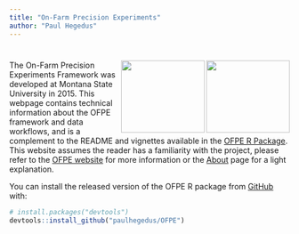 ```yaml
---
title: "On-Farm Precision Experiments"
author: "Paul Hegedus"
---
```

# <img src="images/msu_coa_logo.png" align="right" width="150" height = "130" /> <img src="images/OFPE_logo.png" align="right" width="150" height = "130" />

The On-Farm Precision Experiments Framework was developed at Montana State University in 2015. This webpage contains technical information about the OFPE framework and data workflows, and is a complement to the README and vignettes available in the [OFPE R Package](https://github.com/paulhegedus/OFPE). This website assumes the reader has a familiarity with the project, please refer to the [OFPE website](https://sites.google.com/site/ofpeframework/) for more information or the [About](about.html) page for a light explanation.

You can install the released version of the OFPE R package from [GitHub](https://github.com) with:

``` r
# install.packages("devtools")
devtools::install_github("paulhegedus/OFPE")
```